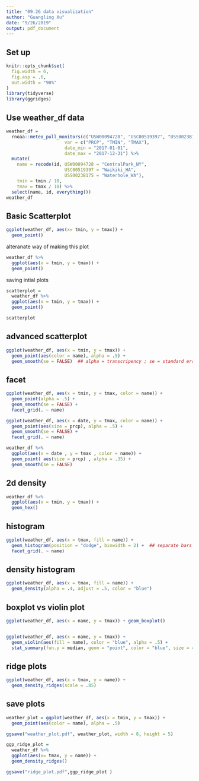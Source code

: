 ```yaml
---
title: "09.26 data visualization"
author: "Guangling Xu"
date: "9/26/2019"
output: pdf_document
---
```

## Set up
```r
knitr::opts_chunk$set(
  fig.width = 6,
  fig.asp = .6,
  out.width = "90%"
)
library(tidyverse)
library(ggridges)
```

## Use weather_df data
```r
weather_df = 
  rnoaa::meteo_pull_monitors(c("USW00094728", "USC00519397", "USS0023B17S"),
                      var = c("PRCP", "TMIN", "TMAX"), 
                      date_min = "2017-01-01",
                      date_max = "2017-12-31") %>%
  mutate(
    name = recode(id, USW00094728 = "CentralPark_NY", 
                      USC00519397 = "Waikiki_HA",
                      USS0023B17S = "Waterhole_WA"),
    tmin = tmin / 10,
    tmax = tmax / 10) %>%
  select(name, id, everything())
weather_df
```


## Basic Scatterplot

```r
ggplot(weather_df, aes(x= tmin, y = tmax)) + 
  geom_point()
```

alteranate way of making this plot

```r
weather_df %>% 
  ggplot(aes(x = tmin, y = tmax)) + 
  geom_point()
```

saving intial plots

```r
scatterplot = 
  weather_df %>% 
  ggplot(aes(x = tmin, y = tmax)) +
  geom_point()

scatterplot
```

## advanced scatterplot

```r
ggplot(weather_df, aes(x = tmin, y = tmax)) + 
  geom_point(aes(color = name), alpha = .5) +
  geom_smooth(se = FALSE)  ## alpha = transcripency ; se = standard error
```

## facet
```r
ggplot(weather_df, aes(x = tmin, y = tmax, color = name)) + 
  geom_point(alpha = .5) +
  geom_smooth(se = FALSE) + 
  facet_grid(. ~ name)
```

```r
ggplot(weather_df, aes(x = date, y = tmax, color = name)) + 
  geom_point(aes(size = prcp), alpha = .5) +
  geom_smooth(se = FALSE) + 
  facet_grid(. ~ name)
```

```r
weather_df %>% 
  ggplot(aes(x = date , y = tmax , color = name)) + 
  geom_point( aes(size = prcp) , alpha = .35) + 
  geom_smooth(se = FALSE) 

```

## 2d density

```r
weather_df %>% 
  ggplot(aes(x = tmin, y = tmax)) + 
  geom_hex()
```

## histogram

```r
ggplot(weather_df, aes(x = tmax, fill = name)) + 
  geom_histogram(position = "dodge", binwidth = 2) +  ## separate bars 
  facet_grid(. ~ name)
```


## density histogram
```r
ggplot(weather_df, aes(x = tmax, fill = name)) + 
  geom_density(alpha = .4, adjust = .5, color = "blue")
```

## boxplot vs violin plot

```r

ggplot(weather_df, aes(x = name, y = tmax)) + geom_boxplot()


ggplot(weather_df, aes(x = name, y = tmax)) + 
  geom_violin(aes(fill = name), color = "blue", alpha = .5) + 
  stat_summary(fun.y = median, geom = "point", color = "blue", size = 4)
```


## ridge plots
```r
ggplot(weather_df, aes(x = tmax, y = name)) + 
  geom_density_ridges(scale = .85)
```

## save plots

```r
weather_plot = ggplot(weather_df, aes(x = tmin, y = tmax)) + 
  geom_point(aes(color = name), alpha = .5) 

ggsave("weather_plot.pdf", weather_plot, width = 8, height = 5)

ggp_ridge_plot = 
  weather_df %>% 
  ggplot(aes(x= tmax, y = name)) + 
  geom_density_ridges()

ggsave("ridge_plot.pdf",ggp_ridge_plot )
```

